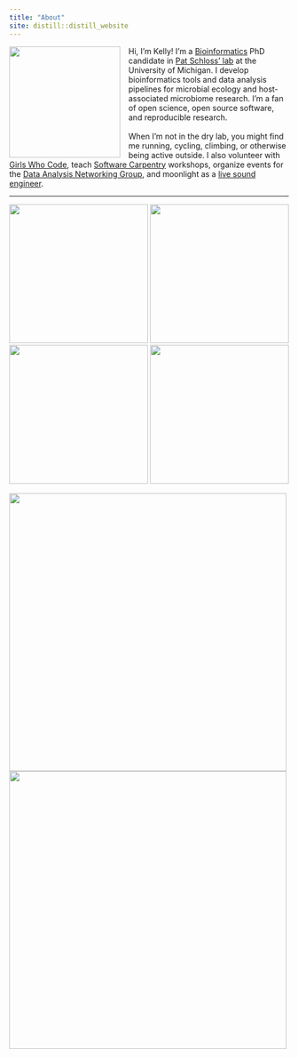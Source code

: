 ```yaml
---
title: "About"
site: distill::distill_website
---
```

<style>
img.left {
  float: left;
}
</style>

<p>
<img src="images/pibs_profile.jpg" class="left"  style="width:200px;height:200px;margin-right:15px">
Hi, I'm Kelly! I'm a
[Bioinformatics](https://medicine.umich.edu/dept/computational-medicine-bioinformatics)
PhD candidate in [Pat Schloss' lab](http://www.schlosslab.org/) at the
University of Michigan. I develop bioinformatics tools and
data analysis pipelines for microbial ecology and host-associated microbiome research.
I'm a fan of open science, open source software, and reproducible research.
<br><br>
When I'm not in the dry lab, you might find me running, cycling, climbing, or 
otherwise being active outside. 
I also volunteer with [Girls Who Code](http://umich.edu/~girlswc/), 
teach [Software Carpentry](https://umswc.github.io/) workshops, 
organize events for the [Data Analysis Networking Group](https://um-dang.github.io), 
and moonlight as a [live sound engineer](https://sovacool.dev/latex-cv/sound.pdf).
</p>

---

<a href="http://www.schlosslab.org/"><img src="images/logo_mothur.png" width="250"></a> 
<a href="https://um-dang.github.io"><img src="images/logo_DANG.png" width="250"></a> 
<a href="http://umich.edu/~girlswc/"><img src="images/logo_GWC-DCMB.png" width="250"></a> 
<a href="https://umswc.github.io/"><img src="images/logo_SWC.svg" width="250"></a> 

<a href="https://github.com/kelly-sovacool"><img src="https://raw.githubusercontent.com/kelly-sovacool/meta-repo/master/figures/language_all_bytes_n6.png" width="500"></a> 
<a href="http://bit.ly/strava-kelly"><img src="images/watermoo.jpg" width="500"></a>
